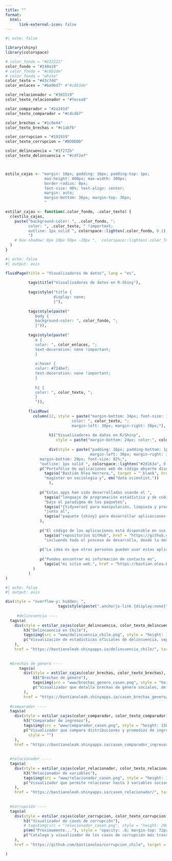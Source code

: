 ```yaml
---
title: ""
format:
  html:
      link-external-icon: false
---
```


```r
#| echo: false

library(shiny)
library(colorspace)

# color_fondo = "#222222"
color_fondo = "#140a19"
# color_fondo = "#c8b1de"
# color_fondo = "white"
color_texto = "#d3c7dd"
color_enlaces = "#ba9bd7" #"#c8b1de"

color_relacionador = "#301519"
color_texto_relacionador = "#fecea8"

color_comparador = "#2a241d"
color_texto_comparador = "#cdcdb7"

color_brechas = "#1c0e44"
color_texto_brechas = "#c1abfb"

color_corrupcion = "#191919"
color_texto_corrupcion = "#DDDDDD"

color_delincuencia = "#1f272b"
color_texto_delincuencia = "#cdf2ef"



estilo_cajas <- "margin: 18px; padding: 16px; padding-top: 1px; 
                 max-height: 400px; max-width: 300px;
                 border-radius: 8px;
                 font-size: 90%; text-align: center;
                 margin: auto;
                 margin-bottom: 36px; margin-top: 36px;
                 "

estilar_cajas <- function(.color_fondo, .color_texto) {
  c(estilo_cajas, 
    paste("background-color: ", .color_fondo, "; 
          color: ", .color_texto, " !important;
          outline: 1px solid ", colorspace::lighten(.color_fondo, 0.1), ";
          ")
    # box-shadow: 0px 10px 50px -20px ",  colorspace::lighten(.color_fondo, 0.1), ";
  )
}
```

```r
#| echo: false
#| output: asis

fluidPage(title = "Visualizadores de datos", lang = "es",
          
          tags$title("Visualizadores de datos en R-Shiny"),
          
          tags$style("title {
                     display: none;
                     }"),
          
          tags$style(paste("
             body {
             background-color: ", color_fondo, ";
             }")),
          
          tags$style(paste("
             a {
             color: ", color_enlaces, ";
             text-decoration: none !important;
             }
           
             a:hover {
             color: #724be7;
             text-decoration: none !important;
             }
             
             h1 {
             color: ", color_texto, ";
             }
             ")),
          
          fluidRow(
            column(12, style = paste("margin-bottom: 34px; font-size: 120%; 
                             color: ", color_texto, ";
                             margin-left: 30px; margin-right: 30px;"),
                   
                   h1("Visualizadores de datos en R/Shiny", 
                      style = paste("margin-bottom: 24px; color:", color_enlaces, ";")),
                   
                   div(style = paste("padding: 16px; padding-bottom: 1px; background-color: #2d163a; border-radius: 6px; 
                                     margin-left: 30px; margin-right: 30px;
               margin-bottom: 20px; font-size: 82%;", 
               "outline: 1px solid ", colorspace::lighten("#2d163a", 0.05), ";"),
               p("Portafolio de aplicaciones web de código abierto diseñadas y programadas por",
                 tags$a("Bastián Olea Herrera,", target = "_blank", href = "https://bastian.olea.biz"),
                 "magíster en sociología y", em("data scientist."))
                   ),
               
               p("Estas apps han sido desarrolladas usando el ",
                 tags$a("lenguaje de programación estadística y de código abierto R,", target = "_blank", href = "https://www.r-project.org/about.html"),
                 "bajo el paradigma de los paquetes",
                 tags$a("{tidyverse} para manipulación, limpieza y procesamiento de datos,", href = "https://www.tidyverse.org", target = "_blank"),
                 "junto al",
                 tags$a("paquete {shiny} para desarrollar aplicaciones web interactivas.", target = "_blank", href = "https://shiny.posit.co")
               ),
               
               p("El código de las aplicaciones está disponible en sus respectivos", 
                 tags$a("repositorios GitHub", href = "https://github.com/bastianolea?tab=repositories", target = "_blank"),
                 "incluendo todo el proceso de desarrollo, desde la descarga y limpieza de datos hasta el diseño de la interfaz de las apps."),
               
               p("La idea es que otras personas puedan usar estas aplicaciones libremente, y revisar el código para aportar o bien para aprender a programar en R, contribuyendo así a la comunidad de usuarios de R en Chile."),
               
               p("Puedes encontrar mi información de contacto en",  
                 tags$a("mi sitio web.", href = "https://bastian.olea.biz", target = "_blank"), "¡Cualquier duda o comentario es bienvenido!")
            )
          )
)
```


```r
#| echo: false
#| output: asis

div(style = "overflow-y: hidden; ",
                       tags$style(paste(".anchorjs-link {display:none}")), #ocultar icono de links
  
     #delincuencia ----
  tags$a(
    div(style = estilar_cajas(color_delincuencia, color_texto_delincuencia), 
        h3("Delincuencia en Chile"),
        tags$img(src = "www/delincuencia_chile.png", style = "height: 150px;  margin: 22px;"),
        p("Visualización de estadísticas oficiales de delincuencia, separadas por comuna y delito, que busca darle contexto y seriedad a un tema país"),
    ),
    href = "https://bastianoleah.shinyapps.io/delincuencia_chile/", target = "_blank"),
  
  
  #brechas de género ----
      tags$a(
        div(style = estilar_cajas(color_brechas, color_texto_brechas),
            h3("Brechas de género"),
            tags$img(src = "www/brechas_genero_casen.png", style = "height: 150px; margin: 20px;"),
            p("Visualizador que detalla brechas de género sociales, de vivienda e ingresos, para analizar variables en las que las mujeres experimentan peores condiciones de vida, a nivel regional")
        ),
        href = "https://bastianoleah.shinyapps.io/casen_brechas_genero/", target = "_blank"),
  
  #comparador ----
  tags$a(
    div(style = estilar_cajas(color_comparador, color_texto_comparador),
        h3("Comparador de ingresos"),
        tags$img(src = "www/comparador_casen.png", style = "height: 150px;  margin: 16px;"),
        p("Visualizador que compara distribuciones y promedios de ingresos entre las comunas de Chile, para observar las diferencias en las realidades socioeconómicas", 
          style = "")
    ),
    href = "https://bastianoleah.shinyapps.io/casen_comparador_ingresos/", target = "_blank"),
  
  
  #relacionador ----
  tags$a(
    div(style = estilar_cajas(color_relacionador, color_texto_relacionador), 
        h3("Relacionador de variables"),
        tags$img(src = "www/relacionador_casen.png", style = "height: 150px;  margin: 22px;"),
        p("Visualizador que permite relacionar hasta 3 variables socioeconómicas en un gráfico de dispersión por comunas, para analizar la relación entre ellas"),
    ),
    href = "https://bastianoleah.shinyapps.io/casen_relacionador/", target = "_blank"),
  
 
  #corrupción ----
  tags$a(
    div(style = estilar_cajas(color_corrupcion, color_texto_corrupcion), 
        h3("Visualizador de casos de corrupción"),
        # tags$img(src = "relacionador_casen.png", style = "height: 200px;  margin-bottom: 6px;"),
        p(em("Próximamente..."), style = "opacity: .6; margin-top: 72px; margin-bottom: 72px;"),
        p("Catalogo y visualizador de los casos de corrupción más trascendentes del úlltimo tiempo en Chile, para poner en perspectiva los montos, responsables, y sectores políticos asociados"),
    ),
    href = "https://github.com/bastianolea/corrupcion_chile", target = "_blank")

)
```

